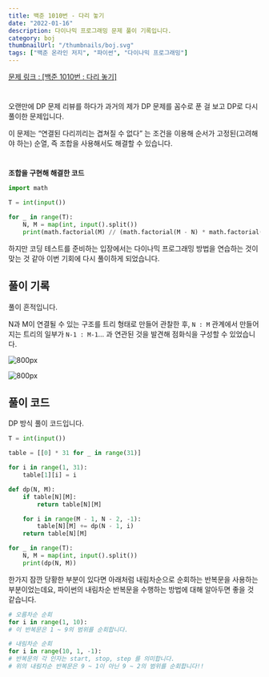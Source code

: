```yaml
---
title: 백준 1010번 - 다리 놓기
date: "2022-01-16"
description: 다이나믹 프로그래밍 문제 풀이 기록입니다.
category: boj
thumbnailUrl: "/thumbnails/boj.svg"
tags: ["백준 온라인 저지", "파이썬", "다이나믹 프로그래밍"]
---
```


[문제 링크 : [백준 1010번 : 다리 놓기]](https://www.acmicpc.net/problem/1010)

#

오랜만에 DP 문제 리뷰를 하다가 과거의 제가 DP 문제를 꼼수로 푼 걸 보고 DP로 다시 풀이한 문제입니다.

이 문제는 “연결된 다리끼리는 겹쳐질 수 없다” 는 조건을 이용해 순서가 고정된(고려해야 하는) 순열, 즉 조합을 사용해서도 해결할 수 있습니다.

#

**조합을 구현해 해결한 코드**

```python
import math

T = int(input())

for _ in range(T):
    N, M = map(int, input().split())
    print(math.factorial(M) // (math.factorial(M - N) * math.factorial(N)))
```

하지만 코딩 테스트를 준비하는 입장에서는 다이나믹 프로그래밍 방법을 연습하는 것이 맞는 것 같아 이번 기회에 다시 풀이하게 되었습니다.

## 풀이 기록

풀이 흔적입니다.

N과 M이 연결될 수 있는 구조를 트리 형태로 만들어 관찰한 후, `N : M` 관계에서 만들어지는 트리의 일부가 `N-1 : M-1`... 과 연관된 것을 발견해 점화식을 구성할 수 있었습니다.

![](/posts/백준-1010번-다리-놓기/2.jpg "800px")

![](/posts/백준-1010번-다리-놓기/3.jpg "800px")

## 풀이 코드

DP 방식 풀이 코드입니다.

```python
T = int(input())

table = [[0] * 31 for _ in range(31)]

for i in range(1, 31):
    table[1][i] = i

def dp(N, M):
    if table[N][M]:
        return table[N][M]

    for i in range(M - 1, N - 2, -1):
        table[N][M] += dp(N - 1, i)
    return table[N][M]

for _ in range(T):
    N, M = map(int, input().split())
    print(dp(N, M))
```

한가지 잠깐 당황한 부분이 있다면 아래처럼 내림차순으로 순회하는 반복문을 사용하는 부분이었는데요, 파이썬의 내림차순 반복문을 수행하는 방법에 대해 알아두면 좋을 것 같습니다.

```python
# 오름차순 순회
for i in range(1, 10):
# 이 반복문은 1 ~ 9의 범위를 순회합니다.

# 내림차순 순회
for i in range(10, 1, -1):
# 반복문의 각 인자는 start, stop, step 를 의미합니다.
# 위의 내림차순 반복문은 9 ~ 1이 아닌 9 ~ 2의 범위를 순회합니다!!
```
